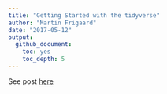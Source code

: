 ```yaml
---
title: "Getting Started with the tidyverse"
author: "Martin Frigaard"
date: "2017-05-12"
output: 
  github_document: 
    toc: yes
    toc_depth: 5
---
```


See post [here](http://www.storybench.org/getting-started-with-tidyverse-in-r/)